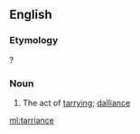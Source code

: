 ==English==

===Etymology===
{{suffix|en|tarry|ance}}?

===Noun===
{{en-noun}}

# {{lb|en|obsolete|rare}} The act of [[tarry]]ing; [[dalliance]]

[[ml:tarriance]]